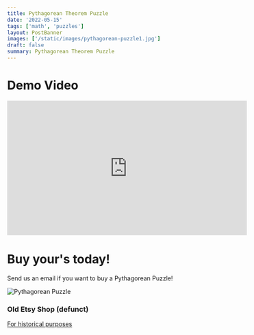 ```yaml
---
title: Pythagorean Theorem Puzzle
date: '2022-05-15'
tags: ['math', 'puzzles']
layout: PostBanner
images: ['/static/images/pythagorean-puzzle1.jpg']
draft: false
summary: Pythagorean Theorem Puzzle
---
```


# Demo Video

<iframe
  width="560"
  height="315"
  src="https://www.youtube.com/embed/IAJJml6Dr-s?si=OWdkUtV6wFcCm8mx"
  title="YouTube video player"
  frameborder="0"
  allow="accelerometer; autoplay; clipboard-write; encrypted-media; gyroscope; picture-in-picture; web-share"
  referrerpolicy="strict-origin-when-cross-origin"
  allowfullscreen
></iframe>

# Buy your's today!

Send us an email if you want to buy a Pythagorean Puzzle!

![Pythagorean Puzzle](/static/images/pythagorean-puzzle1.jpg)

### Old Etsy Shop (defunct)

[For historical purposes](https://www.etsy.com/shop/MathManipulatives)
